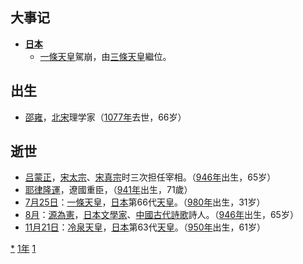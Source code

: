 {{yearTOC|1011|契丹'''[[統和|統和]]二十九年'''；北宋'''[[大中祥符|大中祥符]]四年'''；大理'''[[明启|明启]]二年'''；越南'''[[順天_(李公蘊)|順天]]二年'''；日本'''[[寬弘|寬弘]]八年'''}}

== 大事记 ==
* '''[[日本|日本]]'''
** [[一條天皇|一條天皇]]駕崩，由[[三條天皇|三條天皇]]繼位。

== 出生 ==
* [[邵雍|邵雍]]，[[北宋|北宋]]理学家（[[1077年|1077年]]去世，66岁）

== 逝世 ==
{{Wikisource year mention}}
* [[吕蒙正|吕蒙正]]，[[宋太宗|宋太宗]]、[[宋真宗|宋真宗]]时三次担任宰相。（[[946年|946年]]出生，65岁）
* [[耶律隆運|耶律隆運]]，遼國重臣，（[[941年|941年]]出生，71歲）
* [[7月25日|7月25日]]：[[一條天皇|一條天皇]]，[[日本|日本]]第66代[[日本天皇|天皇]]。（[[980年|980年]]出生，31岁）
* [[8月|8月]]：[[源為憲|源為憲]]，[[日本|日本]][[文學家|文學家]]、[[中国古代诗歌|中國古代詩歌]]詩人。（[[946年|946年]]出生，65岁）
* [[11月21日|11月21日]]：[[冷泉天皇|冷泉天皇]]，[[日本|日本]]第63代[[日本天皇|天皇]]。（[[950年|950年]]出生，61岁）

[[Category:1011年|*]]
[[Category:1010年代|1年]]
[[Category:11世纪各年|1]]